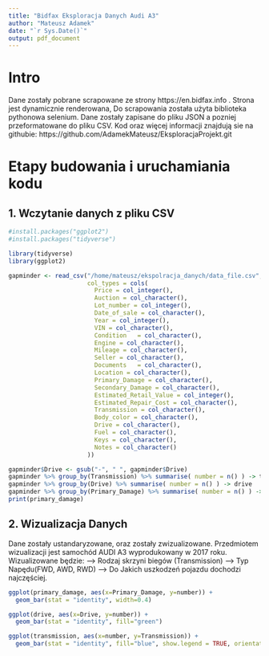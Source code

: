 ```yaml
---
title: "Bidfax Eksploracja Danych Audi A3"
author: "Mateusz Adamek"
date: "`r Sys.Date()`"
output: pdf_document
---
```


# Intro
Dane zostały pobrane scrapowane ze strony https://en.bidfax.info . Strona jest dynamicznie renderowana, Do scrapowania  została użyta biblioteka pythonowa selenium. Dane zostały zapisane do pliku JSON a pozniej przeformatowane do pliku CSV.
Kod oraz więcej informacji znajdują sie na githubie:
https://github.com/AdamekMateusz/EksploracjaProjekt.git

# Etapy budowania i uruchamiania kodu
## 1. Wczytanie danych z pliku CSV
```r
#install.packages("ggplot2")
#install.packages("tidyverse")

library(tidyverse)
library(ggplot2)

gapminder <- read_csv("/home/mateusz/ekspolracja_danych/data_file.csv",
                      col_types = cols(
                        Price = col_integer(),
                        Auction	= col_character(),
                        Lot_number = col_integer(),
                        Date_of_sale = col_character(),	
                        Year = col_integer(),	
                        VIN	= col_character(),
                        Condition	= col_character(),
                        Engine = col_character(),
                        Mileage = col_character(),	
                        Seller = col_character(),	
                        Documents	= col_character(),
                        Location = col_character(),
                        Primary_Damage = col_character(),
                        Secondary_Damage = col_character(),	
                        Estimated_Retail_Value = col_integer(),
                        Estimated_Repair_Cost = col_character(),
                        Transmission = col_character(),
                        Body_color = col_character(),
                        Drive = col_character(),
                        Fuel = col_character(),
                        Keys = col_character(),
                        Notes = col_character()
                      ))

gapminder$Drive <- gsub("-", " ", gapminder$Drive)
gapminder %>% group_by(Transmission) %>% summarise( number = n() ) -> transmission
gapminder %>% group_by(Drive) %>% summarise( number = n() ) -> drive
gapminder %>% group_by(Primary_Damage) %>% summarise( number = n() ) -> primary_damage
print(primary_damage)

```
## 2. Wizualizacja Danych

Dane zostały ustandaryzowane, oraz zostały zwizualizowane.
Przedmiotem wizualizacji jest samochód AUDI A3 wyprodukowany w 2017 roku.
Wizualizowane będzie:
--> Rodzaj skrzyni biegów (Transmission)
--> Typ Napędu(FWD, AWD, RWD)
--> Do Jakich uszkodzeń pojazdu dochodzi najczęściej.

```r
ggplot(primary_damage, aes(x=Primary_Damage, y=number)) + 
  geom_bar(stat = "identity", width=0.4)

ggplot(drive, aes(x=Drive, y=number)) +
  geom_bar(stat = "identity", fill="green")

ggplot(transmission, aes(x=number, y=Transmission)) +
  geom_bar(stat = "identity", fill="blue", show.legend = TRUE, orientation = "y")
```